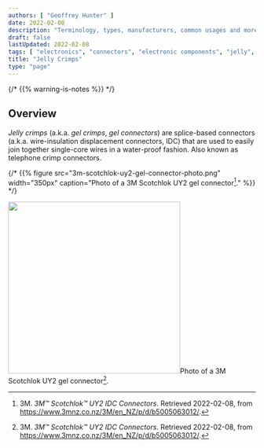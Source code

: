 ```yaml
---
authors: [ "Geoffrey Hunter" ]
date: 2022-02-08
description: "Terminology, types, manufacturers, common usages and more info on jelly crimps."
draft: false
lastUpdated: 2022-02-08
tags: [ "electronics", "connectors", "electronic components", "jelly", "gel", "crimps", "IDC", "wire", "insulation", "displacement", "telephone", "3M", "UY2", "Scotchlok" ]
title: "Jelly Crimps"
type: "page"
---
```



{/* {{% warning-is-notes %}} */}
<WarningIsNotes />

## Overview

_Jelly crimps_ (a.k.a. _gel crimps_, _gel connectors_) are splice-based connectors (a.k.a. wire-insulation displacement connectors, IDC) that are used to easily join together single-core wires in a water-proof fashion. Also known as telephone crimp connectors.

{/* {{% figure src="3m-scotchlok-uy2-gel-connector-photo.png" width="350px" caption="Photo of a 3M Scotchlok UY2 gel connector[^bib-3m-scotchlok-uy2]." %}} */}

<Image src={n_3m_scotchlok_uy2_gel_connector_photo} width="350">Photo of a 3M Scotchlok UY2 gel connector[^bib-3m-scotchlok-uy2].</Image>

[^bib-3m-scotchlok-uy2]:  3M. _3M™ Scotchlok™ UY2 IDC Connectors_. Retrieved 2022-02-08, from https://www.3mnz.co.nz/3M/en_NZ/p/d/b5005063012/.
